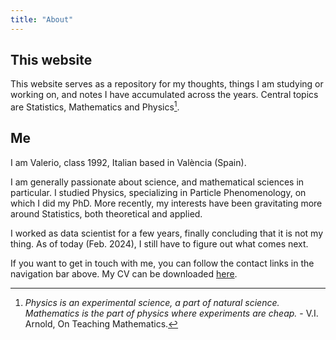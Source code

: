```yaml
---
title: "About"
---
```


## This website

This website serves as a repository for my thoughts, things I am studying or working on, and notes I have accumulated across the years. Central topics are Statistics, Mathematics and Physics[^1].

[^1]: *Physics is an experimental science, a part of natural science. Mathematics is the part of physics where experiments are cheap.* - V.I. Arnold, On Teaching Mathematics.

## Me

I am Valerio, class 1992, Italian based in València (Spain).

I am generally passionate about science, and mathematical sciences in particular. I studied Physics, specializing in Particle Phenomenology, on which I did my PhD. More recently, my interests have been gravitating more around Statistics, both theoretical and applied.

I worked as data scientist for a few years, finally concluding that it is not my thing. As of today (Feb. 2024), I still have to figure out what comes next.

If you want to get in touch with me, you can follow the contact links in the navigation bar above. My CV can be downloaded [here](https://raw.githubusercontent.com/vgherard/cv/master/cv/cv.pdf).
